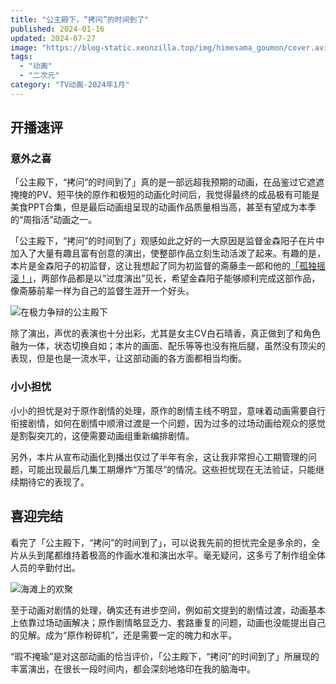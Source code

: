 ```yaml
---
title: "公主殿下，“拷问”的时间到了"
published: 2024-01-16
updated: 2024-07-27
image: "https://blog-static.xeonzilla.top/img/himesama_goumon/cover.avif"
tags:
  - "动画"
  - "二次元"
category: "TV动画-2024年1月"
---
```


## 开播速评
### 意外之喜
「公主殿下，“拷问”的时间到了」真的是一部远超我预期的动画，在品鉴过它遮遮掩掩的PV、短平快的原作和极短的动画化时间后，我觉得最终的成品极有可能是美食PPT合集，但是最后动画组呈现的动画作品质量相当高，甚至有望成为本季的“周指活”动画之一。

「公主殿下，“拷问”的时间到了」观感如此之好的一大原因是监督金森阳子在片中加入了大量有趣且富有创意的演出，使整部作品立刻生动活泼了起来。有趣的是，本片是金森阳子的初监督，这让我想起了同为初监督的斋藤圭一郎和他的[「孤独摇滚！」](/posts/bocchi_the_rock/)，两部作品都是以“过度演出”见长，希望金森阳子能够顺利完成这部作品，像斋藤前辈一样为自己的监督生涯开一个好头。

<Image src="https://blog-static.xeonzilla.top/img/himesama_goumon/01.avif" alt="在极力争辩的公主殿下" format="avif" quality="high" inferSize />

除了演出，声优的表演也十分出彩，尤其是女主CV白石晴香，真正做到了和角色融为一体，状态切换自如；本片的画面、配乐等等也没有拖后腿，虽然没有顶尖的表现，但是也是一流水平，让这部动画的各方面都相当均衡。

### 小小担忧
小小的担忧是对于原作剧情的处理，原作的剧情主线不明显，意味着动画需要自行衔接剧情，如何在剧情中顺滑过渡是一个问题，因为过多的过场动画给观众的感觉是割裂突兀的，这便需要动画组重新编排剧情。

另外，本片从宣布动画化到播出仅过了半年有余，这让我非常担心工期管理的问题，可能出现最后几集工期爆炸“万策尽”的情况。这些担忧现在无法验证，只能继续期待它的表现了。

## 喜迎完结
看完了「公主殿下，“拷问”的时间到了」，可以说我先前的担忧完全是多余的，全片从头到尾都维持着极高的作画水准和演出水平。毫无疑问，这多亏了制作组全体人员的辛勤付出。

<Image src="https://blog-static.xeonzilla.top/img/himesama_goumon/02.avif" alt="海滩上的欢聚" format="avif" quality="high" inferSize />

至于动画对剧情的处理，确实还有进步空间，例如前文提到的剧情过渡，动画基本上依靠过场动画解决；原作剧情略显乏力、套路重复的问题，动画也没能提出自己的见解。成为“原作粉碎机”，还是需要一定的魄力和水平。

“瑕不掩瑜”是对这部动画的恰当评价，「公主殿下，“拷问”的时间到了」所展现的丰富演出，在很长一段时间内，都会深刻地烙印在我的脑海中。
